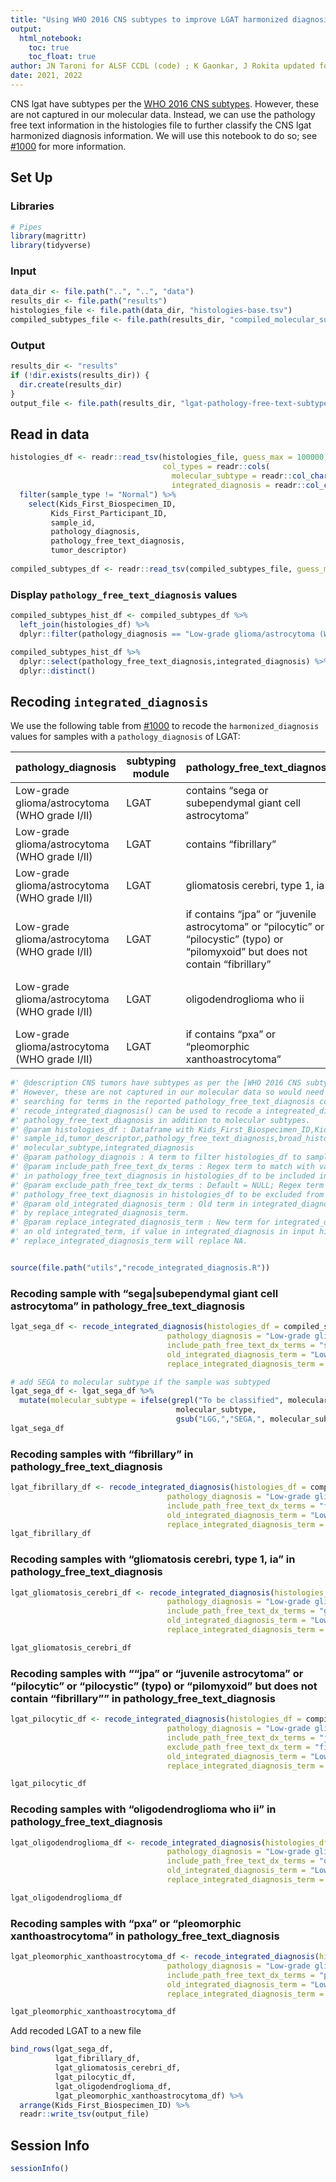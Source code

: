 ```yaml
---
title: "Using WHO 2016 CNS subtypes to improve LGAT harmonized diagnosis"
output: 
  html_notebook:
    toc: true
    toc_float: true
author: JN Taroni for ALSF CCDL (code) ; K Gaonkar, J Rokita updated for LGAT
date: 2021, 2022
---
```


CNS lgat have subtypes per the [WHO 2016 CNS subtypes](https://link.springer.com/content/pdf/10.1007/s00401-016-1545-1.pdf). 
However, these are not captured in our molecular data.
Instead, we can use the pathology free text information in the histologies file to further classify the CNS lgat harmonized diagnosis information.
We will use this notebook to do so; see [#1000](https://github.com/AlexsLemonade/OpenPBTA-analysis/issues/1000) for more information.

## Set Up

### Libraries

```r
# Pipes
library(magrittr)
library(tidyverse)
```

### Input

```r
data_dir <- file.path("..", "..", "data")
results_dir <- file.path("results")
histologies_file <- file.path(data_dir, "histologies-base.tsv")
compiled_subtypes_file <- file.path(results_dir, "compiled_molecular_subtypes.tsv")
```

### Output

```r
results_dir <- "results"
if (!dir.exists(results_dir)) {
  dir.create(results_dir)
}
output_file <- file.path(results_dir, "lgat-pathology-free-text-subtypes.tsv")
```

## Read in data

```r
histologies_df <- readr::read_tsv(histologies_file, guess_max = 100000,
                                  col_types = readr::cols(
                                    molecular_subtype = readr::col_character(),
                                    integrated_diagnosis = readr::col_character())) %>%
  filter(sample_type != "Normal") %>%
    select(Kids_First_Biospecimen_ID,
         Kids_First_Participant_ID,
         sample_id, 
         pathology_diagnosis,
         pathology_free_text_diagnosis,
         tumor_descriptor) 
  
compiled_subtypes_df <- readr::read_tsv(compiled_subtypes_file, guess_max = 100000)
```

### Display `pathology_free_text_diagnosis` values

```r
compiled_subtypes_hist_df <- compiled_subtypes_df %>%
  left_join(histologies_df) %>%
  dplyr::filter(pathology_diagnosis == "Low-grade glioma/astrocytoma (WHO grade I/II)") 

compiled_subtypes_hist_df %>%
  dplyr::select(pathology_free_text_diagnosis,integrated_diagnosis) %>%
  dplyr::distinct()
```

## Recoding `integrated_diagnosis` 

We use the following table from [#1000](https://github.com/AlexsLemonade/OpenPBTA-analysis/issues/1000) to recode the `harmonized_diagnosis` values for samples with a `pathology_diagnosis` of LGAT:

pathology_diagnosis | subtyping module | pathology_free_text_diagnosis | broad_histology | short_histology | integrated_diagnosis
-- | -- | -- | -- | -- | --
Low-grade glioma/astrocytoma (WHO grade I/II) | LGAT | contains "sega or subependymal giant cell astrocytoma" | Low grade astrocytic tumor | LGAT | Subependymal Giant Cell Astrocytoma, `molecular_subtype`
Low-grade glioma/astrocytoma (WHO grade I/II) | LGAT | contains "fibrillary" | Low grade astrocytic tumor | LGAT | Diffuse fibrillary astrocytoma, `molecular_subtype`
Low-grade glioma/astrocytoma (WHO grade I/II) | LGAT | gliomatosis cerebri, type 1, ia | Low grade astrocytic tumor | LGAT | Gliomatosis cerebri, `molecular_subtype`
Low-grade glioma/astrocytoma (WHO grade I/II) | LGAT | if contains "jpa" or "juvenile astrocytoma" or "pilocytic" or "pilocystic" (typo) or "pilomyxoid" but does not contain "fibrillary" | Low grade astrocytic tumor | LGAT | Pilocytic astrocytoma, `molecular_subtype`
Low-grade glioma/astrocytoma (WHO grade I/II) | LGAT | oligodendroglioma who ii | Diffuse astrocytic and oligodendroglial tumor | Oligodendroglioma | Oligodendroglioma, `molecular_subtype`
Low-grade glioma/astrocytoma (WHO grade I/II) | LGAT | if contains "pxa" or "pleomorphic xanthoastrocytoma" | Low grade astrocytic tumor | LGAT | Pleomorphic xanthoastrocytoma, `molecular_subtype`

```r

#' @description CNS tumors have subtypes as per the [WHO 2016 CNS subtypes](https://link.springer.com/content/pdf/10.1007/s00401-016-1545-1.pdf). 
#' However, these are not captured in our molecular data so would need to be updated by
#' searching for terms in the reported pathology_free_text_diagnosis column in OpenPBTA histology file.
#' recode_integrated_diagnosis() can be used to recode a integreated_diagnosis based on the
#' pathology_free_text_diagnosis in addition to molecular subtypes.
#' @param histologies_df : Dataframe with Kids_First_Biospecimen_ID,Kids_First_Participant_ID,
#' sample_id,tumor_descriptor,pathology_free_text_diagnosis,broad_histology,short_histology,
#' molecular_subtype,integrated_diagnosis
#' @param pathology_diagnois : A term to filter histologies_df to samples that will be recoded
#' @param include_path_free_text_dx_terms : Regex term to match with values 
#' in pathology_free_text_diagnosis in histologies_df to be included in the recoding analysis
#' @param exclude_path_free_text_dx_terms : Default = NULL; Regex term to match with values in 
#' pathology_free_text_diagnosis in histologies_df to be excluded from the recoding analysis
#' @param old_integrated_diagnosis_term : Old term in integrated_diagnosis that should be replaced 
#' by replace_integrated_diagnosis_term.
#' @param replace_integrated_diagnosis_term : New term for integrated_diagnosis that will replace 
#' an old integrated_term, if value in integrated_diagnosis in input histologies_df is NA then 
#' replace_integrated_diagnosis_term will replace NA.


source(file.path("utils","recode_integrated_diagnosis.R"))

```

### Recoding sample with "sega|subependymal giant cell astrocytoma" in pathology_free_text_diagnosis

```r

lgat_sega_df <- recode_integrated_diagnosis(histologies_df = compiled_subtypes_hist_df,
                                   pathology_diagnosis = "Low-grade glioma/astrocytoma (WHO grade I/II)",
                                   include_path_free_text_dx_terms = "sega|subependymal giant cell astrocytoma",
                                   old_integrated_diagnosis_term = "Low-grade glioma/astrocytoma",
                                   replace_integrated_diagnosis_term = "Subependymal Giant Cell Astrocytoma")

# add SEGA to molecular subtype if the sample was subtyped
lgat_sega_df <- lgat_sega_df %>%
  mutate(molecular_subtype = ifelse(grepl("To be classified", molecular_subtype), 
                                     molecular_subtype, 
                                     gsub("LGG,","SEGA,", molecular_subtype)))
lgat_sega_df
```

### Recoding samples with "fibrillary" in pathology_free_text_diagnosis

```r
lgat_fibrillary_df <- recode_integrated_diagnosis(histologies_df = compiled_subtypes_hist_df,
                                   pathology_diagnosis = "Low-grade glioma/astrocytoma (WHO grade I/II)",
                                   include_path_free_text_dx_terms = "fibrillary",
                                   old_integrated_diagnosis_term = "Low-grade glioma/astrocytoma",
                                   replace_integrated_diagnosis_term = "Diffuse fibrillary astrocytoma")
lgat_fibrillary_df
```


### Recoding samples with "gliomatosis cerebri, type 1, ia" in pathology_free_text_diagnosis
```r
lgat_gliomatosis_cerebri_df <- recode_integrated_diagnosis(histologies_df = compiled_subtypes_hist_df,
                                   pathology_diagnosis = "Low-grade glioma/astrocytoma (WHO grade I/II)",
                                   include_path_free_text_dx_terms = "gliomatosis cerebri, type 1, ia",
                                   old_integrated_diagnosis_term = "Low-grade glioma/astrocytoma",
                                   replace_integrated_diagnosis_term = "Gliomatosis cerebri")

lgat_gliomatosis_cerebri_df
```

### Recoding samples with ""jpa" or "juvenile astrocytoma" or "pilocytic" or "pilocystic" (typo) or "pilomyxoid" but does not contain "fibrillary"" in pathology_free_text_diagnosis
```r
lgat_pilocytic_df <- recode_integrated_diagnosis(histologies_df = compiled_subtypes_hist_df,
                                   pathology_diagnosis = "Low-grade glioma/astrocytoma (WHO grade I/II)",
                                   include_path_free_text_dx_terms = "jpa|juvenile astrocytoma|juvenile astocytoma|pilocytic|pilocystic|pilocytioc|pilomyxoid|piloxymoid",
                                   exclude_path_free_text_dx_term = "fibrillary",
                                   old_integrated_diagnosis_term = "Low-grade glioma/astrocytoma",
                                   replace_integrated_diagnosis_term = "Pilocytic astrocytoma")

lgat_pilocytic_df
```


### Recoding samples with "oligodendroglioma who ii" in pathology_free_text_diagnosis
```r
lgat_oligodendroglioma_df <- recode_integrated_diagnosis(histologies_df = compiled_subtypes_hist_df,
                                   pathology_diagnosis = "Low-grade glioma/astrocytoma (WHO grade I/II)",
                                   include_path_free_text_dx_terms = "oligodendroglioma who ii",
                                   old_integrated_diagnosis_term = "Low-grade glioma/astrocytoma",
                                   replace_integrated_diagnosis_term = "Oligodendroglioma")

lgat_oligodendroglioma_df
```

### Recoding samples with "pxa" or "pleomorphic xanthoastrocytoma" in pathology_free_text_diagnosis
```r
lgat_pleomorphic_xanthoastrocytoma_df <- recode_integrated_diagnosis(histologies_df = compiled_subtypes_hist_df,
                                   pathology_diagnosis = "Low-grade glioma/astrocytoma (WHO grade I/II)",
                                   include_path_free_text_dx_terms = "pleomorphic xanthroastrocytoma|pleomorphic xantoastrocytoma|pleomorphic xanthoastrocytoma|pxa",
                                   old_integrated_diagnosis_term = "Low-grade glioma/astrocytoma",
                                   replace_integrated_diagnosis_term = "Pleomorphic xanthoastrocytoma")

lgat_pleomorphic_xanthoastrocytoma_df
```


Add recoded LGAT to a new file

```r
bind_rows(lgat_sega_df,
          lgat_fibrillary_df,
          lgat_gliomatosis_cerebri_df,
          lgat_pilocytic_df,
          lgat_oligodendroglioma_df,
          lgat_pleomorphic_xanthoastrocytoma_df) %>%
  arrange(Kids_First_Biospecimen_ID) %>%
  readr::write_tsv(output_file)
```

## Session Info

```r
sessionInfo()
```